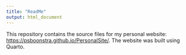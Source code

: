```yaml
---
title: "ReadMe"
output: html_document
---
```


This repository contains the source files for my personal website: [https://psboonstra.github.io/PersonalSite/](https://psboonstra.github.io/PersonalSite/). The website was built using Quarto.